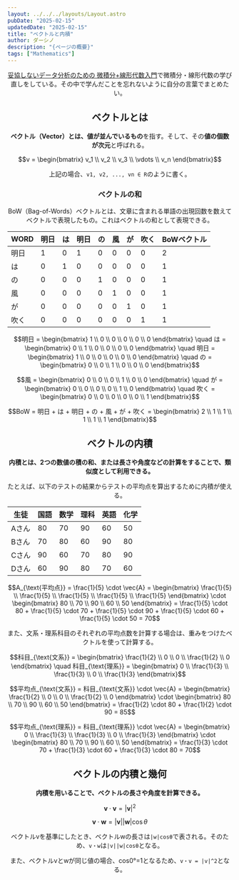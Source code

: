```yaml
---
layout: ../../../layouts/Layout.astro
pubDate: "2025-02-15"
updatedDate: "2025-02-15"
title: "ベクトルと内積"
author: ダーシノ
description: "{ページの概要}"
tags: ["Mathematics"]
---
```



<Header {...frontmatter} />

[妥協しないデータ分析のための 微積分+線形代数入門](https://amzn.to/4k3LnsT)で微積分・線形代数の学び直しをしている。その中で学んだことを忘れないように自分の言葉でまとめたい。

## ベクトルとは

**ベクトル（Vector）とは、値が並んでいるもの**を指す。そして、その**値の個数が次元**と呼ばれる。

```math
v = \begin{bmatrix} v_1 \\ v_2 \\ v_3 \\ \vdots \\ v_n \end{bmatrix}
```

上記の場合、`v1, v2, ..., vn ∈ R`のように書く。

### ベクトルの和

BoW（Bag-of-Words）ベクトルとは、文章に含まれる単語の出現回数を数えてベクトルで表現したもの。これはベクトルの和として表現できる。

|WORD|明日|は|明日|の|風|が|吹く|BoWベクトル|
|---|---|---|---|---|---|---|---|---|
|明日|1|0|1|0|0|0|0|2|
|は|0|1|0|0|0|0|0|1|
|の|0|0|0|1|0|0|0|1|
|風|0|0|0|0|1|0|0|1|
|が|0|0|0|0|0|1|0|1|
|吹く|0|0|0|0|0|0|1|1|


```math
明日 = \begin{bmatrix} 1 \\ 0 \\ 0 \\ 0 \\ 0 \\ 0 \end{bmatrix}
\quad
は = \begin{bmatrix} 0 \\ 1 \\ 0 \\ 0 \\ 0 \\ 0 \end{bmatrix}
\quad
明日 = \begin{bmatrix} 1 \\ 0 \\ 0 \\ 0 \\ 0 \\ 0 \end{bmatrix}
\quad
の = \begin{bmatrix} 0 \\ 0 \\ 1 \\ 0 \\ 0 \\ 0 \end{bmatrix}
```
```math
風 = \begin{bmatrix} 0 \\ 0 \\ 0 \\ 1 \\ 0 \\ 0 \end{bmatrix}
\quad
が = \begin{bmatrix} 0 \\ 0 \\ 0 \\ 0 \\ 1 \\ 0 \end{bmatrix}
\quad
吹く = \begin{bmatrix} 0 \\ 0 \\ 0 \\ 0 \\ 0 \\ 1 \end{bmatrix}
```

```math
BoW = 明日 + は + 明日 + の + 風 + が + 吹く = \begin{bmatrix} 2 \\ 1 \\ 1 \\ 1 \\ 1 \\ 1 \end{bmatrix}
```


## ベクトルの内積

**内積とは、2つの数値の積の和、または長さや角度などの計算をすることで、類似度として利用できる。**

たとえば、以下のテストの結果からテストの平均点を算出するために内積が使える。

|生徒|国語|数学|理科|英語|化学|
|---|---|---|---|---|---|
|Aさん|80|70|90|60|50|
|Bさん|70|80|60|90|80|
|Cさん|90|60|70|80|90|
|Dさん|60|90|80|70|60|

```math
A_{\text{平均点}} = \frac{1}{5} \cdot \vec{A}
= \begin{bmatrix} \frac{1}{5} \\ \frac{1}{5} \\ \frac{1}{5} \\ \frac{1}{5} \\ \frac{1}{5} \end{bmatrix}
\cdot
\begin{bmatrix} 80 \\ 70 \\ 90 \\ 60 \\ 50 \end{bmatrix}
= \frac{1}{5} \cdot 80 + \frac{1}{5} \cdot 70 + \frac{1}{5} \cdot 90 + \frac{1}{5} \cdot 60 + \frac{1}{5} \cdot 50
= 70
```

また、文系・理系科目のそれぞれの平均点数を計算する場合は、重みをつけたベクトルを使って計算する。

```math
科目_{\text{文系}} = \begin{bmatrix} \frac{1}{2} \\ 0 \\ 0 \\ \frac{1}{2} \\ 0 \end{bmatrix}
\quad
科目_{\text{理系}} = \begin{bmatrix} 0 \\ \frac{1}{3} \\ \frac{1}{3} \\ 0 \\ \frac{1}{3} \end{bmatrix}
```

```math
平均点_{\text{文系}} = 科目_{\text{文系}} \cdot \vec{A}
= \begin{bmatrix} \frac{1}{2} \\ 0 \\ 0 \\ \frac{1}{2} \\ 0 \end{bmatrix}
\cdot
\begin{bmatrix} 80 \\ 70 \\ 90 \\ 60 \\ 50 \end{bmatrix}
= \frac{1}{2} \cdot 80 + \frac{1}{2} \cdot 90
= 85
```

```math
平均点_{\text{理系}} = 科目_{\text{理系}} \cdot \vec{A}
= \begin{bmatrix} 0 \\ \frac{1}{3} \\ \frac{1}{3} \\ 0 \\ \frac{1}{3} \end{bmatrix}
\cdot
\begin{bmatrix} 80 \\ 70 \\ 90 \\ 60 \\ 50 \end{bmatrix}
= \frac{1}{3} \cdot 70 + \frac{1}{3} \cdot 60 + \frac{1}{3} \cdot 80
= 70
```

## ベクトルの内積と幾何

**内積を用いることで、ベクトルの長さや角度を計算できる。**

```math
\mathbf{v} \cdot \mathbf{v} = |\mathbf{v}|^2
```
```math
\mathbf{v} \cdot \mathbf{w} = |\mathbf{v}| |\mathbf{w}| \cos \theta
```

ベクトルvを基準にしたとき、ベクトルwの長さは`|w|cosθ`で表される。そのため、`v・w`は`|v||w|cosθ`となる。

また、ベクトルvとwが同じ値の場合、cos0°=1となるため、`v・v = |v|^2`となる。

